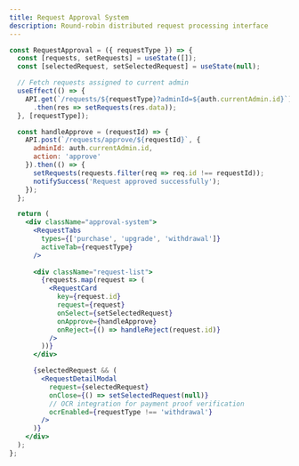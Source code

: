 ```yaml
---
title: Request Approval System
description: Round-robin distributed request processing interface
---
```


```jsx live
const RequestApproval = ({ requestType }) => {
  const [requests, setRequests] = useState([]);
  const [selectedRequest, setSelectedRequest] = useState(null);

  // Fetch requests assigned to current admin
  useEffect(() => {
    API.get(`/requests/${requestType}?adminId=${auth.currentAdmin.id}`)
      .then(res => setRequests(res.data));
  }, [requestType]);

  const handleApprove = (requestId) => {
    API.post(`/requests/approve/${requestId}`, {
      adminId: auth.currentAdmin.id,
      action: 'approve'
    }).then(() => {
      setRequests(requests.filter(req => req.id !== requestId));
      notifySuccess('Request approved successfully');
    });
  };

  return (
    <div className="approval-system">
      <RequestTabs 
        types={['purchase', 'upgrade', 'withdrawal']}
        activeTab={requestType}
      />
      
      <div className="request-list">
        {requests.map(request => (
          <RequestCard 
            key={request.id}
            request={request}
            onSelect={setSelectedRequest}
            onApprove={handleApprove}
            onReject={() => handleReject(request.id)}
          />
        ))}
      </div>

      {selectedRequest && (
        <RequestDetailModal
          request={selectedRequest}
          onClose={() => setSelectedRequest(null)}
          // OCR integration for payment proof verification
          ocrEnabled={requestType !== 'withdrawal'}
        />
      )}
    </div>
  );
};